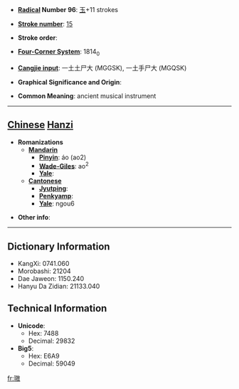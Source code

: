 * '''[[Wiktionary:Chinese radical index| Radical]] Number 96''': [[Wiktionary:Chinese radical index 玉|玉]]+11 strokes

* '''[[Wiktionary:Chinese total strokes index|Stroke number]]''': [[Wiktionary:Chinese total strokes index 15|15]]

* '''Stroke order''': 

* '''[[Wiktionary:Chinese four corner index|Four-Corner System]]''': 1814<sub>0</sub>

* '''[[Wiktionary:Chinese Cangjie index|Cangjie input]]''': 一土土尸大 (MGGSK), 一土手尸大 (MGQSK)

* '''Graphical Significance and Origin''': 

* '''Common Meaning''': ancient musical instrument

----

== [[Chinese]] [[Hanzi]] ==

* '''Romanizations'''
** '''[[Mandarin]]'''
*** '''[[Pinyin]]''': áo (ao2)
*** '''[[Wade-Giles]]''': ao<sup>2</sup>
*** '''[[Yale]]''': 
** '''[[Cantonese]]'''
*** '''[[Jyutping]]''':
*** '''[[Penkyamp]]''': 
*** '''[[Yale]]''': ngou6

* '''Other info''': 

----

== Dictionary Information ==

* KangXi: 0741.060
* Morobashi: 21204
* Dae Jaweon: 1150.240
* Hanyu Da Zidian: 21133.040

== Technical Information ==

* '''Unicode''':
** Hex: 7488
** Decimal: 29832
* '''Big5''':
** Hex: E6A9
** Decimal: 59049

[[fr:璈]]